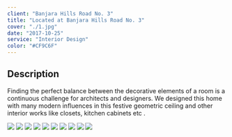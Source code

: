 ```yaml
---
client: "Banjara Hills Road No. 3"
title: "Located at Banjara Hills Road No. 3"
cover: "./1.jpg"
date: "2017-10-25"
service: "Interior Design"
color: "#CF9C6F"
---
```

## Description

Finding the perfect balance between the decorative elements of a room is a continuous challenge for architects and designers. We designed this home with many modern influences in this festive geometric ceiling and other interior works like closets, kitchen cabinets etc .

![](./images/1.jpg)
![](./images/2.jpg)
![](./images/3.jpg)
![](./images/4.jpg)
![](./images/5.jpg)
![](./images/6.jpg)
![](./images/7.jpg)
![](./images/8.jpg)
![](./images/9.jpg)
![](./images/10.jpg)
